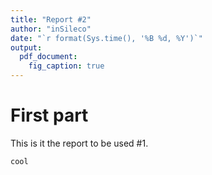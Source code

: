 ```yaml
---
title: "Report #2"
author: "inSileco"
date: "`r format(Sys.time(), '%B %d, %Y')`"
output: 
  pdf_document:
    fig_caption: true
--- 
```


# First part 

This is it the report to be used \#1.


```R
cool
```
